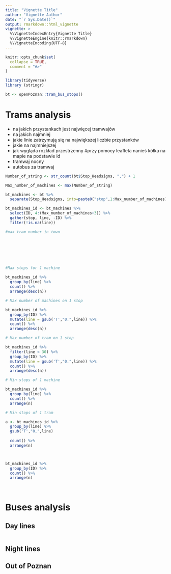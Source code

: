 ```yaml
---
title: "Vignette Title"
author: "Vignette Author"
date: "`r Sys.Date()`"
output: rmarkdown::html_vignette
vignette: >
  %\VignetteIndexEntry{Vignette Title}
  %\VignetteEngine{knitr::rmarkdown}
  %\VignetteEncoding{UTF-8}
---
```


```r
knitr::opts_chunk$set(
  collapse = TRUE,
  comment = "#>"
)

library(tidyverse)
library (stringr)

bt <- openPoznan::tram_bus_stops()
```

# Trams analysis

- na jakich przystankach jest najwięcej tramwajów
- na jakich najmniej
- jakie linie zatrzymują się na największej liczbie przystanków
- jakie na najmniejszej
- jak wygląda rozkład przestrzenny #przy pomocy leafleta nanieś kółka na mapie na podstawie id
- tramwaj nocny
- autobus za tramwaj

```r

Number_of_string <- str_count(bt$Stop_Headsigns, ",") + 1

Max_number_of_machines <- max(Number_of_string)

bt_machines <- bt %>%
  separate(Stop_Headsigns, into=paste0("stop",1:Max_number_of_machines))

bt_machines_id <- bt_machines %>%
  select(ID, 4:(Max_number_of_machines+3)) %>%
  gather(stop, line, -ID) %>%
  filter(!is.na(line)) 

#max tram number in town 







#Max stops for 1 machine
  
bt_machines_id %>%
  group_by(line) %>%
  count() %>%
  arrange(desc(n))

```


```r

# Max number of machines on 1 stop

bt_machines_id %>%
  group_by(ID) %>%
  mutate(line = gsub('T',"0.",line)) %>%
  count() %>%
  arrange(desc(n))

# Max number of tram on 1 stop 

bt_machines_id %>%
  filter(line < 30) %>%
  group_by(ID) %>%
  mutate(line = gsub('T',"0.",line)) %>%
  count() %>%
  arrange(desc(n))

```

```r

# Min stops of 1 machine

bt_machines_id %>%
  group_by(line) %>%
  count() %>%
  arrange(n)

# Min stops of 1 tram

a <- bt_machines_id %>%
  group_by(line) %>%
  gsub('T',"0,",line) 
  
  count() %>%
  arrange(n)




```

```r


bt_machines_id %>%
  group_by(ID) %>%
  count() %>%
  arrange(n)



```

```r

```

# Buses analysis

## Day lines 

```r

```

## Night lines

## Out of Poznan
